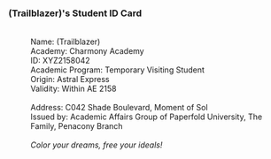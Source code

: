 ===(Trailblazer)'s Student ID Card===
:{{Size|48|'''Penacony Paperfold University College'''}}
:{{Size|42|'''Student ID Card'''}}
:<br />Name: (Trailblazer)
:Academy: Charmony Academy
:ID: XYZ2158042
:Academic Program: Temporary Visiting Student
:Origin: Astral Express
:Validity: Within AE 2158
:<br />Address: C042 Shade Boulevard, Moment of Sol
:Issued by: Academic Affairs Group of Paperfold University, The Family, Penacony Branch
:<br />''Color your dreams, free your ideals!''

